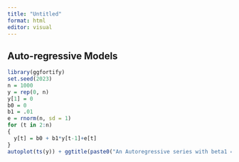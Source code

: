 ```yaml
---
title: "Untitled"
format: html
editor: visual
---
```


## Auto-regressive Models

```r
library(ggfortify)
set.seed(2023)
n = 1000
y = rep(0, n)
y[1] = 0
b0 = 0
b1 = .01
e = rnorm(n, sd = 1)
for (t in 2:n)
{
  y[t] = b0 + b1*y[t-1]+e[t]
}
autoplot(ts(y)) + ggtitle(paste0("An Autoregressive series with beta1 = ",b1))

```

